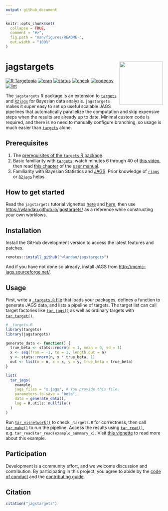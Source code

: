 ```yaml
---
output: github_document
---
```


```r
knitr::opts_chunk$set(
  collapse = TRUE,
  comment = "#>",
  fig.path = "man/figures/README-",
  out.width = "100%"
)
```

# jagstargets <img src='man/figures/logo.png' align="right" height="139"/>

[![R Targetopia](https://img.shields.io/badge/R_Targetopia-member-blue?style=flat&labelColor=gray)](https://wlandau.github.io/targetopia/)
[![cran](http://www.r-pkg.org/badges/version/jagstargets)](https://cran.r-project.org/package=jagstargets)
[![status](https://www.repostatus.org/badges/latest/active.svg)](https://www.repostatus.org/#active)
[![check](https://github.com/wlandau/jagstargets/workflows/check/badge.svg)](https://github.com/wlandau/jagstargets/actions?query=workflow%3Acheck)
[![codecov](https://codecov.io/gh/wlandau/jagstargets/branch/main/graph/badge.svg?token=3T5DlLwUVl)](https://codecov.io/gh/wlandau/jagstargets)
[![lint](https://github.com/wlandau/jagstargets/workflows/lint/badge.svg)](https://github.com/wlandau/jagstargets/actions?query=workflow%3Alint)

The `jagstargets` R package is an extension to [`targets`](https://github.com/wlandau/targets) and [`R2jags`](https://CRAN.R-project.org/package=R2jags) for Bayesian data analysis. `jagstargets` makes it super easy to set up useful scalable JAGS pipelines that automatically parallelize the computation and skip expensive steps when the results are already up to date. Minimal custom code is required, and there is no need to manually configure branching, so usage is much easier than [`targets`](https://github.com/wlandau/targets) alone.

## Prerequisites

1. The [prerequisites of the `targets` R package](https://wlandau.github.io/targets/#prerequisites).
1. Basic familiarity with [`targets`](https://wlandau.github.io/targets/): watch minutes 6 through 40 of [this video](https://youtu.be/Gqn7Xn4d5NI), then read [this chapter](https://wlandau.github.io/targets-manual/walkthrough.html) of the [user manual](https://wlandau.github.io/targets-manual/).
1. Familiarity with Bayesian Statistics and [JAGS](http://mcmc-jags.sourceforge.net/). Prior knowledge of [`rjags`](https://cran.r-project.org/package=rjags) or [`R2jags`](https://cran.r-project.org/package=R2jags) helps.

## How to get started

Read the `jagstargets` tutorial vignettes [here](https://wlandau.github.io/jagstargets/articles/mcmc.html) and [here](https://wlandau.github.io/jagstargets/articles/mcmc_rep.html), then use <https://wlandau.github.io/jagstargets/> as a reference while constructing your own worklows.

## Installation

Install the GitHub development version to access the latest features and patches.

```r
remotes::install_github("wlandau/jagstargets")
```

And if you have not done so already, install JAGS from <http://mcmc-jags.sourceforge.net/>.

## Usage

First, write a [`_targets.R` file](https://wlandau.github.io/targets-manual/walkthrough.html) that loads your packages, defines a function to generate JAGS data, and lists a pipeline of targets. The target list can call target factories like [`tar_jags()`](https://wlandau.github.io/jagstargets/reference/tar_jags.html) as well as ordinary targets with [`tar_target()`](https://wlandau.github.io/targets/reference/tar_target.html).

```r
# _targets.R
library(targets)
library(jagstargets)

generate_data <- function() {
  true_beta <- stats::rnorm(n = 1, mean = 0, sd = 1)
  x <- seq(from = -1, to = 1, length.out = n)
  y <- stats::rnorm(n, x * true_beta, 1)
  out <- list(n = n, x = x, y = y, true_beta = true_beta)
}

list(
  tar_jags(
    example,
    jags_files = "x.jags", # You provide this file.
    parameters.to.save = "beta",
    data = generate_data(),
    log = R.utils::nullfile()
  )
)
```

Run [`tar_visnetwork()`](https://wlandau.github.io/targets/reference/tar_visnetwork.html) to check `_targets.R` for correctness, then call [`tar_make()`](https://wlandau.github.io/targets/reference/tar_make.html) to run the pipeline. Access the results using [`tar_read()`](https://wlandau.github.io/targets/reference/tar_read.html), e.g. `tar_read(tar_read(example_summary_x)`. Visit [this vignette](https://wlandau.github.io/jagstargets/articles/mcmc.html) to read more about this example.

## Participation

Development is a community effort, and we welcome discussion and contribution. By participating in this project, you agree to abide by the [code of conduct](https://github.com/wlandau/jagstargets/blob/main/CODE_OF_CONDUCT.md) and the [contributing guide](https://github.com/wlandau/jagstargets/blob/main/CONTRIBUTING.md).

## Citation

```r
citation("jagstargets")
```
